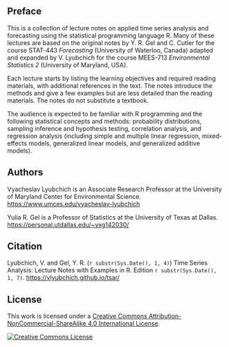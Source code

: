 ## Preface {.unnumbered}

This is a collection of lecture notes on applied time series analysis and forecasting using the statistical programming language R. 
Many of these lectures are based on the original notes by Y. R. Gel and C. Cutler for the course STAT-443 *Forecasting* (University of Waterloo, Canada) adapted and expanded by V. Lyubchich for the course MEES-713 *Environmental Statistics 2* (University of Maryland, USA).

Each lecture starts by listing the learning objectives and required reading materials, with additional references in the text. 
The notes introduce the methods and give a few examples but are less detailed than the reading materials. 
The notes do not substitute a textbook.

The audience is expected to be familiar with R programming and the following statistical concepts and methods:
probability distributions, 
sampling inference and hypothesis testing,
correlation analysis, 
and regression analysis (including 
simple and multiple linear regression, 
mixed-effects models, 
generalized linear models, and
generalized additive models).


## Authors {.unnumbered}

Vyacheslav Lyubchich is an Associate Research Professor at the University of Maryland Center for Environmental Science. 
<https://www.umces.edu/vyacheslav-lyubchich>

Yulia R. Gel is a Professor of Statistics at the University of Texas at Dallas.
<https://personal.utdallas.edu/~yxg142030/>


## Citation {.unnumbered}

Lyubchich, V. and Gel, Y. R. (`r substr(Sys.Date(), 1, 4)`) Time Series Analysis: Lecture Notes with Examples in R. Edition `r substr(Sys.Date(), 1, 7)`. 
<https://vlyubchich.github.io/tsar/>


## License {.unnumbered}

This work is licensed under a <a rel="license" href="http://creativecommons.org/licenses/by-nc-sa/4.0/">Creative Commons Attribution-NonCommercial-ShareAlike 4.0 International License</a>.

<a rel="license" href="http://creativecommons.org/licenses/by-nc-sa/4.0/"><img alt="Creative Commons License" style="border-width:0" src="https://i.creativecommons.org/l/by-nc-sa/4.0/88x31.png" /></a>
